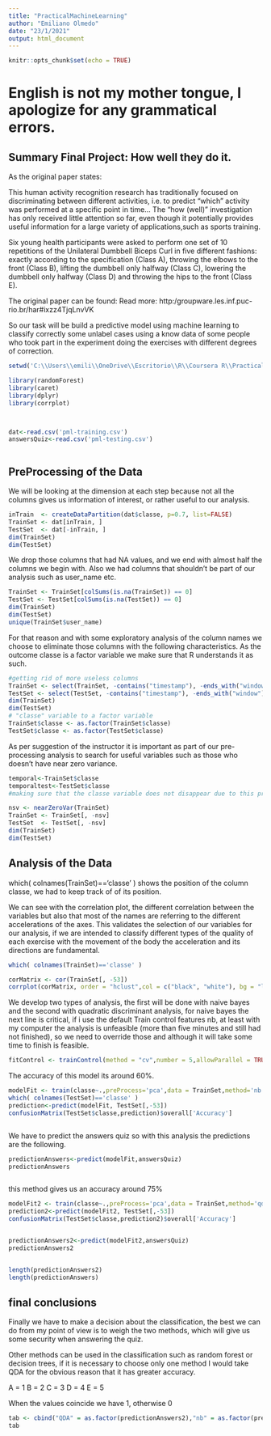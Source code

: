 ---
title: "PracticalMachineLearning"
author: "Emiliano Olmedo"
date: "23/1/2021"
output: html_document
---

```{r setup, include=FALSE}
knitr::opts_chunk$set(echo = TRUE)
```
# English is not my mother tongue, I apologize for any grammatical errors.

##  Summary Final Project: How well they do it. 
As the original paper states:

This human activity recognition research has traditionally focused on discriminating between different activities, i.e. to predict "which" activity was performed at a specific point in time...	The "how (well)" investigation has only received little attention so far, even though it potentially provides useful information for a large variety of applications,such as sports training.

Six young health participants were asked to perform one set of 10 repetitions of the Unilateral Dumbbell Biceps Curl in five different fashions: exactly according to the specification (Class A), throwing the elbows to the front (Class B), lifting the dumbbell only halfway (Class C), lowering the dumbbell only halfway (Class D) and throwing the hips to the front (Class E).


The original paper can be found: Read more: http:/groupware.les.inf.puc-rio.br/har#ixzz4TjqLnvVK


So our task will be build a predictive model using machine learning to classify correctly some unlabel cases using a know data of some people who took part in the experiment doing the exercises with different degrees of correction. 


```{r packages,echo=FALSE,message=FALSE,warning=FALSE}
setwd('C:\\Users\\emili\\OneDrive\\Escritorio\\R\\Coursera R\\Practical Machine Learning')

library(randomForest)
library(caret)
library(dplyr)
library(corrplot)



dat<-read.csv('pml-training.csv')
answersQuiz<-read.csv('pml-testing.csv')



```

## PreProcessing of the Data

We will be looking at the dimension at each step because not all the columns gives us information of interest, or rather useful to our analysis.


```{r SplitingData, echo=TRUE,message=FALSE,warning=FALSE}
inTrain  <- createDataPartition(dat$classe, p=0.7, list=FALSE)
TrainSet <- dat[inTrain, ]
TestSet  <- dat[-inTrain, ]
dim(TrainSet)
dim(TestSet)
```
We drop those columns that had NA values, and we end with almost half the columns we begin with.
Also we had columns that shouldn't be part of our analysis such as  user_name etc.



```{r preprocessingI, echo=TRUE,message=FALSE,warning=FALSE}

TrainSet <- TrainSet[colSums(is.na(TrainSet)) == 0]
TestSet <- TestSet[colSums(is.na(TestSet)) == 0]
dim(TrainSet)
dim(TestSet)
unique(TrainSet$user_name)


```

For that reason and with some exploratory analysis of the column names we choose to eliminate those columns with the following characteristics.
As the outcome classe is a factor variable we make sure that R understands it as such. 

```{r preprocessingII, echo=TRUE,message=FALSE,warning=FALSE}
#getting rid of more useless columns
TrainSet <- select(TrainSet, -contains("timestamp"), -ends_with("window"), -starts_with("user"), -X)
TestSet <- select(TestSet, -contains("timestamp"), -ends_with("window"), -starts_with("user"), -X)
dim(TrainSet)
dim(TestSet)
# "classe" variable to a factor variable
TrainSet$classe <- as.factor(TrainSet$classe)
TestSet$classe <- as.factor(TestSet$classe)

```

As per suggestion of the instructor it is important as part of our pre-processing analysis to search for useful variables such as those who doesn't have near zero variance.




```{r preprocessingIII, echo=TRUE,message=FALSE,warning=FALSE}

temporal<-TrainSet$classe
temporaltest<-TestSet$classe
#making sure that the classe variable does not disappear due to this procedure.

nsv <- nearZeroVar(TrainSet)
TrainSet <- TrainSet[, -nsv]
TestSet  <- TestSet[, -nsv]
dim(TrainSet)
dim(TestSet)
```
## Analysis of the Data

which( colnames(TrainSet)=='classe' ) shows the position of the column classe, we had to keep track of of its position.

We can see with the correlation plot, the different correlation between the variables but also that most of the names are referring to the different accelerations of the axes. This validates the selection of our variables for our analysis, if we are intended to classify different types of the quality of each exercise with the movement of the body the acceleration and its directions are fundamental.


```{r Analysis, echo=TRUE,message=FALSE,warning=FALSE,fig.height=20, fig.width=20}


which( colnames(TrainSet)=='classe' )

corMatrix <- cor(TrainSet[, -53])
corrplot(corMatrix, order = "hclust",col = c("black", "white"), bg = "lightblue",type = 'upper',tl.cex = 1.5, tl.col = rgb(0, 0, 0))


```
We develop two types of analysis, the first will be done with naive bayes and the second with quadratic discriminant analysis, for naive bayes the next line is critical, if i use the default Train control features nb, at least with my computer the analysis is unfeasible (more than five minutes and still had not finished), so we need to override those and although it will take some time to finish is feasible.

```{r control, echo=TRUE,message=FALSE,warning=FALSE}

fitControl <- trainControl(method = "cv",number = 5,allowParallel = TRUE)
```


The accuracy of this model its around 60%.

```{r nb, echo=TRUE,message=FALSE,warning=FALSE}

modelFit <- train(classe~.,preProcess='pca',data = TrainSet,method='nb',trControl = fitControl,tuneGrid = NULL)
which( colnames(TestSet)=='classe' )
prediction<-predict(modelFit, TestSet[,-53])
confusionMatrix(TestSet$classe,prediction)$overall['Accuracy']



```


We have to predict the answers quiz so with this analysis the predictions are the following.



```{r prediction, echo=TRUE,message=FALSE,warning=FALSE}

predictionAnswers<-predict(modelFit,answersQuiz)
predictionAnswers



```

this method gives us an accuracy around 75%

```{r QDA, echo=TRUE,message=FALSE,warning=FALSE}

modelFit2 <- train(classe~.,preProcess='pca',data = TrainSet,method='qda' )
prediction2<-predict(modelFit2, TestSet[,-53])
confusionMatrix(TestSet$classe,prediction2)$overall['Accuracy']


predictionAnswers2<-predict(modelFit2,answersQuiz)
predictionAnswers2


length(predictionAnswers2)
length(predictionAnswers)

```
## final conclusions

Finally we have to make a decision about the classification, the best we can do from my point of view is to weigh the two methods, which will give us some security when answering the quiz.

Other methods can be used in the classification such as random forest or decision trees, if it is necessary to choose only one method I would take QDA for the obvious reason that it has greater accuracy.


A = 1
B = 2
C = 3
D = 4
E = 5

When the values coincide we have 1, otherwise 0

```{r FinalAnswers, echo=TRUE, message=FALSE, warning=FALSE}


tab <- cbind("QDA" = as.factor(predictionAnswers2),"nb" = as.factor(predictionAnswers),predictionAnswers==predictionAnswers2)
tab


```























































